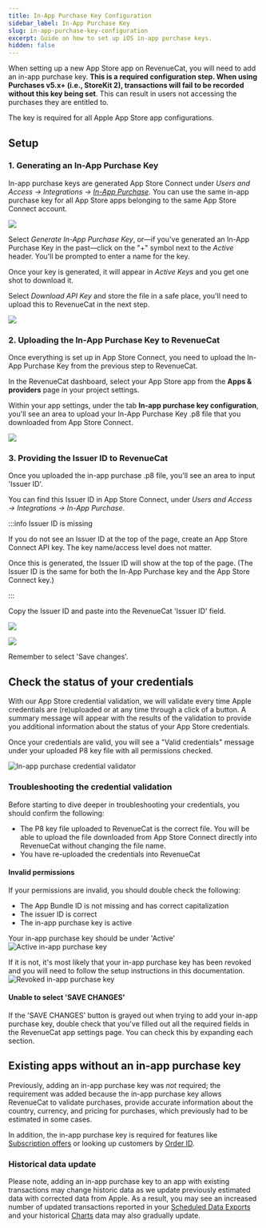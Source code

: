 ```yaml
---
title: In-App Purchase Key Configuration
sidebar_label: In-App Purchase Key
slug: in-app-purchase-key-configuration
excerpt: Guide on how to set up iOS in-app purchase keys.
hidden: false
---
```


When setting up a new App Store app on RevenueCat, you will need to add an in-app purchase key. **This is a required configuration step. When using Purchases v5.x+ (i.e., StoreKit 2), transactions will fail to be recorded without this key being set**. This can result in users not accessing the purchases they are entitled to.

The key is required for all Apple App Store app configurations.

## Setup

### 1. Generating an In-App Purchase Key

In-app purchase keys are generated App Store Connect under _Users and Access → Integrations → [In-App Purchase](https://appstoreconnect.apple.com/access/integrations/api/subs)_. You can use the same in-app purchase key for all App Store apps belonging to the same App Store Connect account.

![](/docs_images/credentials/apple/generate-iap-key.png)

Select _Generate In-App Purchase Key_, or—if you've generated an In-App Purchase Key in the past—click on the "+" symbol next to the _Active_ header. You'll be prompted to enter a name for the key.

Once your key is generated, it will appear in _Active Keys_ and you get one shot to download it.

Select _Download API Key_ and store the file in a safe place, you'll need to upload this to RevenueCat in the next step.

![](/docs_images/credentials/apple/download-api-key.png)

### 2. Uploading the In-App Purchase Key to RevenueCat

Once everything is set up in App Store Connect, you need to upload the In-App Purchase Key from the previous step to RevenueCat.

In the RevenueCat dashboard, select your App Store app from the **Apps & providers** page in your project settings.

Within your app settings, under the tab **In-app purchase key configuration**, you'll see an area to upload your In-App Purchase Key .p8 file that you downloaded from App Store Connect.

![](/docs_images/credentials/apple/iapkey-config.png)

### 3. Providing the Issuer ID to RevenueCat

Once you uploaded the in-app purchase .p8 file, you'll see an area to input 'Issuer ID'.

You can find this Issuer ID in App Store Connect, under _Users and Access → Integrations → In-App Purchase_.

:::info Issuer ID is missing

If you do not see an Issuer ID at the top of the page, create an App Store Connect API key. The key name/access level does not matter.

Once this is generated, the Issuer ID will show at the top of the page. (The Issuer ID is the same for both the In-App Purchase key and the App Store Connect key.)

:::

Copy the Issuer ID and paste into the RevenueCat 'Issuer ID' field.

![](/docs_images/credentials/apple/inapppurchase-issuerid-1.png)

![](/docs_images/credentials/apple/iapkey-config.png)

Remember to select 'Save changes'.

## Check the status of your credentials

With our App Store credential validation, we will validate every time Apple credentials are (re)uploaded or at any time through a click of a button. A summary message will appear with the results of the validation to provide you additional information about the status of your App Store credentials.

Once your credentials are valid, you will see a "Valid credentials" message under your uploaded P8 key file with all permissions checked.

![In-app purchase credential validator](/docs_images/credentials/apple/valid-credentials.png)

### Troubleshooting the credential validation

Before starting to dive deeper in troubleshooting your credentials, you should confirm the following:

- The P8 key file uploaded to RevenueCat is the correct file. You will be able to upload the file downloaded from App Store Connect directly into RevenueCat without changing the file name.
- You have re-uploaded the credentials into RevenueCat

#### Invalid permissions

If your permissions are invalid, you should double check the following:

- The App Bundle ID is not missing and has correct capitalization
- The issuer ID is correct
- The in-app purchase key is active

Your in-app purchase key should be under 'Active'
![Active in-app purchase key](/docs_images/credentials/apple/inapppurchase-active.png)

If it is not, it's most likely that your in-app purchase key has been revoked and you will need to follow the setup instructions in this documentation.
![Revoked in-app purchase key](/docs_images/credentials/apple/inapppurchase-revoked.png)

#### Unable to select 'SAVE CHANGES'

If the 'SAVE CHANGES' button is grayed out when trying to add your in-app purchase key, double check that you've filled out all the required fields in the RevenueCat app settings page. You can check this by expanding each section.

## Existing apps without an in-app purchase key

Previously, adding an in-app purchase key was _not_ required; the requirement was added because the in-app purchase key allows RevenueCat to validate purchases, provide accurate information about the country, currency, and pricing for purchases, which previously had to be estimated in some cases.

In addition, the in-app purchase key is required for features like [Subscription offers](/subscription-guidance/subscription-offers/ios-subscription-offers#in-app-purchase-keys) or looking up customers by [Order ID](/dashboard-and-metrics/customer-lists#find-an-individual-customer).

### Historical data update

Please note, adding an in-app purchase key to an app with existing transactions may change historic data as we update previously estimated data with corrected data from Apple. As a result, you may see an increased number of updated transactions reported in your [Scheduled Data Exports](/integrations/scheduled-data-exports) and your historical [Charts](/dashboard-and-metrics/charts) data may also gradually update.
